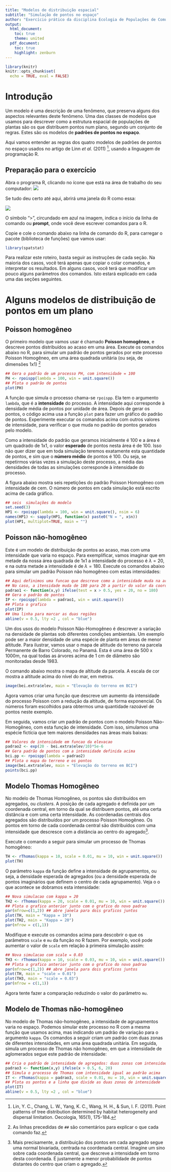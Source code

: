 ```yaml
---
title: "Modelos de distribuição espacial"
subtitle: "Simulação de pontos no espaço"
author: "Exercício prático da disciplina Ecologia de Populações de Comunidades Vegetais, IB-USP"
output:
  html_document:
    toc: true
    theme: united
  pdf_document:
    toc: true
    highlight: zenburn
---
```



```r
library(knitr)
knitr::opts_chunk$set(
  echo = TRUE, eval = FALSE)
```


# Introdução

Um modelo é uma descrição de uma fenômeno, que preserva alguns dos
aspectos relevantes deste fenômeno. Uma das classes de modelos que
usamos para descrever como a estrutura espacial de populações de
plantas são os que distribuem pontos num plano, segundo um conjunto de
regras. Estes são os modelos de **padrões de pontos no espaço**. 

Aqui vamos entender as regras dos quatro modelos de padrões de pontos
no espaço usados no artigo de Linn *et al.* (2011) [^1], usando a
linguagem de programação R.

## Preparação para o exercício

Abra o programa R, clicando no ícone que está na área de trabalho do
seu computador: ![](images/logor.png)

Se tudo deu certo até aqui, abrirá uma janela do R como essa:

![](images/tela_inicial_r.png)

O símbolo ">", circundado em azul na imagem, indica o início da linha
de comando ou **prompt**, onde você deve escrever comandos para o R.


Copie e cole o comando abaixo na linha de comando do R, para carregar
o pacote (biblioteca de funções) que vamos usar:

```r
library(spatstat)
```

Para realizar este roteiro, basta seguir as instruções de cada
seção. Na maioria dos casos, você terá apenas que copiar o colar
comandos, e interpretar os resultados.  Em alguns casos, você terá que
modificar um pouco alguns parâmetros dos comandos. Isto estará
explicado em cada uma das seções seguintes.


# Alguns modelos de distribuição de pontos em um plano

## Poisson homogêneo

O primeiro modelo que vamos usar é chamado **Poisson homogêneo**, e
descreve pontos distribuídos ao acaso em uma área. Execute os comandos
abaixo no R, para simular um padrão de pontos gerados por este
processo Poisson Homogêneo, em uma área quadrada unitária (ou seja, de
dimensões 1x1) [^2] 

```r
## Gera o padrão de um processo PH, com intensidade = 100
PH <- rpoispp(lambda = 100, win = unit.square())
## Plota o padrão de pontos
plot(PH)
```

A função que simula o processo chama-se `rpoispp`. Ela tem o argumento
`lambda`, que é a **intensidade** do processo. A intensidade aqui
corresponde à densidade média de pontos por unidade de área. Depois de
gerar os pontos, o código acima usa a função `plot` para fazer um
gráfico do padrão de pontos. Experimente executar os comandos acima
com outros valores de intensidade, para verificar o que muda no padrão
de pontos gerados pelo modelo.


Como a intensidade do padrão que geramos inicialmente é 100 e a área é
um quadrado de 1x1, o valor **esperado** de pontos nesta área é
de 100. Isso não quer dizer que em toda simulação teremos exatamente
esta quantidade de pontos, e sim que o **número médio** de pontos
é 100. Ou seja, se repetirmos várias vezes a simulação deste processo,
a média das densidades de todas as simulações corresponde à
intensidade do processo.

A figura abaixo mostra seis repetições do padrão Poisson Homogêneo com
intensidade de cem. O número de pontos em cada simulação está escrito
acima de cada gráfico.

```r
## seis  simulações do modelo
set.seed(3)
HP1 <- rpoispp(lambda = 100, win = unit.square(), nsim = 6)
names(HP1) <- sapply(HP1, function(x) paste0("N = ", x$n))
plot(HP1, multiplot=TRUE, main = "")
```

## Poisson não-homogêneo

Este é um modelo de distribuição de pontos ao acaso, mas com uma
intensidade que varia no espaço. Para exemplificar, vamos imaginar que
em metade da nossa área quadrada de 1x1 a intensidade do processo é
$\lambda = 20$, e na outra metade a intensidade é de $\lambda =
180$. Execute os comandos abaixo para simular um padrão Poisson não
homogêneo com estas intensidades:

```r
## Aqui definimos uma funcao que descreve como a intensidade muda na area
## No caso, a itensidade muda de 180 para 20 a partir do valor da coordenada X = 0.5
padrao1 <- function(x,y) ifelse(test = x > 0.5, yes = 20, no = 180)
## Gera o padrão de pontos
IP <- rpoispp(lambda = padrao1, win = unit.square())
## Plota o grafico
plot(IP)
## Uma linha para marcar as duas regiões
abline(v = 0.5, lty =2 , col = "blue")
```

Um dos usos do modelo Poisson Não-Homogêneo é descrever a variação na
densidade de plantas sob diferentes condições ambientais. Um exemplo
pode ser a maior densidade de uma espécie de planta em áreas de menor
altitude. Para ilustrar, vamos usar o mapa de altitude do terreno
na parcela Permanente de Barro Colorado, no Panamá. Esta é uma área de
500 x 1000m, na qual todas as árvores acima de 1 cm de diâmetro são
monitoradas desde 1983.

O comando abaixo mostra o mapa de altitude da parcela. A escala de cor
mostra a altitude acima do nível do mar, em metros.

```r
image(bei.extra$elev, main = "Elevação do terreno em BCI")
```

Agora vamos criar uma função que descreve um aumento da intensidade do
processo Poisson com a redução da altitude, de forma exponencial. Os
números foram escolhidos para obtermos uma quantidade razoável de
pontos neste exemplo. 

Em seguida, vamos criar um padrão de pontos com
o modelo Poisson Não-Homogêneo, com esta função de intensidade. Com
isso, simulamos uma espécie fictícia que tem maiores densidades nas
àreas mais baixas:

```r
## Valores de intensidade em funcao da elevacao
padrao2 <- exp(20 - bei.extra$elev/10)*5e-6
## Gera padrão de pontos com a intensidade definida acima
bci.pp <- rpoispp(lambda = padrao2)
## Plota o mapa do terreno e os pontos
image(bei.extra$elev, main = "Elevação do terreno em BCI")
points(bci.pp)
```

## Modelo Thomas Homogêneo

No modelo de Thomas Homogêneo, os pontos são distribuídos em
agregados, ou *clusters*. A posição de cada agregado é definida por um
coordenada central, em torno da qual se distribuem pontos, até uma
certa distância e com uma certa intensidade. As coordenadas centrais
dos agregados são distribuídos por um processo Poisson Homogêneo. Os
pontos em torno de cada coordenada central são distribuídos com uma
intensidade que descresce com a distância ao centro do agregado[^3].

Execute o comando a seguir para simular um processo de Thomas homogêneo:

```r
TH <- rThomas(kappa = 10, scale = 0.01, mu = 10, win = unit.square())
plot(TH)
```

O parâmetro `kappa` da função define a intensidade de agrupamentos, ou
seja, a densidade esperada de agregados (ou a densidade esperada de
pontos imaginários que definem o centro de cada agrupamento). Veja o o
que acontece se dobramos esta intensidade:

```r
## Nova simulacao com kappa = 20
TH2 <- rThomas(kappa = 20, scale = 0.01, mu = 10, win = unit.square())
## Plota o grafico anterior junto com o grafico do novo padrao
par(mfrow=c(1,2)) ## abre janela para dois graficos juntos
plot(TH, main = "Kappa = 10")
plot(TH2, main = "Kappa = 20")
par(mfrow = c(1,1))
```

Modifique e execute os comandos acima para descobrir o que os
parâmetros `scale` e `mu` da função no R fazem. Por exemplo, você pode
aumentar o valor de `scale` em relação à primeira simulação assim:

```r
## Nova simulacao com scale = 0.03
TH3 <- rThomas(kappa = 10, scale = 0.03, mu = 10, win = unit.square())
## Plota o grafico anterior junto com o grafico do novo padrao
par(mfrow=c(1,2)) ## abre janela para dois graficos juntos
plot(TH, main = "scale = 0.01")
plot(TH3, main = "scale = 0.03")
par(mfrow = c(1,1))
```
Agora tente fazer a comparação reduzindo o valor do parâmetro `mu`.


## Modelo de Thomas não-homogêneo

No modelo de Thomas não-homogêneo, a intensidade de agrupamentos
varia no espaço. Podemos simular este processo no R com a mesma função
que usamos acima, mas indicando um padrão de variação para o argumento
`kappa`. Os comandos a seguir criam um padrão com duas zonas de
diferentes intensidades, em uma área quadrada unitária. Em seguida,
simula um processo de Thomas não homogêneo, em que a intensidade de
aglomerados segue este padrão de intensidade:


```r
## Cria o padrão de intensidade de agregados: duas zonas com intensidades 6 e 20
padrao3 <- function(x,y) ifelse(x > 0.5, 6, 20)
## Simula o processo de Thomas com intensidade igual ao padrão acima
IT <- rThomas(kappa = padrao3, scale = 0.01, mu = 10, win = unit.square())
## Plota os pontos e a linha que divide as duas zonas de intensidade
plot(IT)
abline(v = 0.5, lty =2 , col = "blue")
```

[^1]: Lin, Y. C., Chang, L. W., Yang, K. C., Wang, H. H., & Sun,
    I. F. (2011). Point patterns of tree distribution determined by
    habitat heterogeneity and dispersal limitation. Oecologia, 165(1),
    175-184.

[^2]: As linhas precedidas de `##` são comentários para
explicar o que cada comando faz. 

[^3]: Mais precisamente, a distribuição dos pontos em cada agregado
    segue uma normal bivariada, centrada na coordenada
    central. Imagine um sino sobre cada coordenada central, que
    descreve a intensidade em torno desta coordenada. É justamente a
    menor probabilidade de pontos distantes do centro que criam o
    agregado.
